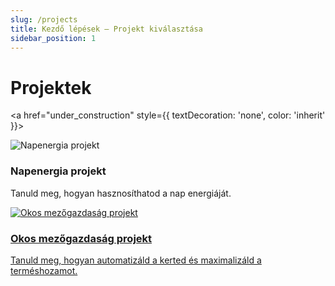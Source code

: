 ```yaml
---
slug: /projects
title: Kezdő lépések — Projekt kiválasztása
sidebar_position: 1
---
```


# Projektek

<a href="under_construction" style={{ textDecoration: 'none', color: 'inherit' }}>
  <div style={{
    display: 'flex',
    alignItems: 'center',
    gap: '1rem',
    padding: '1rem',
    border: '1px solid #ccc',
    borderRadius: '8px',
  }}>
    <img src="/img/solar_project.png" alt="Napenergia projekt" style={{ width: '200px', height: 'auto' }} />
    <div>
      <h3>Napenergia projekt</h3>
      <p>Tanuld meg, hogyan hasznosíthatod a nap energiáját.</p>
    </div>
  </div>
</a>
<div></div>
<a href="under_construction" style={{ textDecoration: 'none', color: 'inherit' }}>
  <div style={{
    display: 'flex',
    alignItems: 'center',
    gap: '1rem',
    padding: '1rem',
    border: '1px solid #ccc',
    borderRadius: '8px',
  }}>
    <img src="/img/smart_agriculture_project.png" alt="Okos mezőgazdaság projekt" style={{ width: '200px', height: 'auto' }} />
    <div>
      <h3>Okos mezőgazdaság projekt</h3>
      <p>Tanuld meg, hogyan automatizáld a kerted és maximalizáld a terméshozamot.</p>
    </div>
  </div>
</a>
